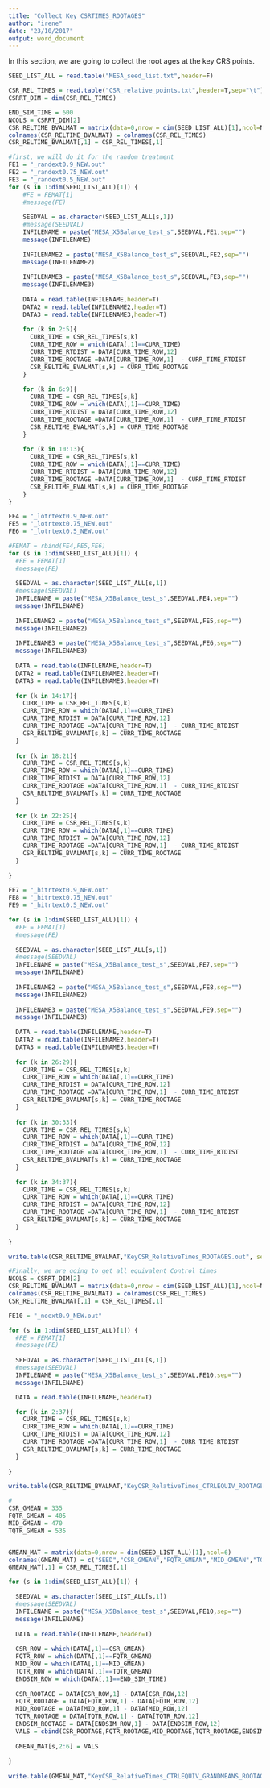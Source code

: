 ```yaml
---
title: "Collect Key CSRTIMES_ROOTAGES"
author: "irene"
date: "23/10/2017"
output: word_document
---
```

In this section, we are going to collect the root ages at the key CRS points. 
```r
SEED_LIST_ALL = read.table("MESA_seed_list.txt",header=F)

CSR_REL_TIMES = read.table("CSR_relative_points.txt",header=T,sep="\t")
CSRRT_DIM = dim(CSR_REL_TIMES)

END_SIM_TIME = 600
NCOLS = CSRRT_DIM[2]
CSR_RELTIME_BVALMAT = matrix(data=0,nrow = dim(SEED_LIST_ALL)[1],ncol=NCOLS)
colnames(CSR_RELTIME_BVALMAT) = colnames(CSR_REL_TIMES)
CSR_RELTIME_BVALMAT[,1] = CSR_REL_TIMES[,1]

```

```r
#first, we will do it for the random treatment
FE1 = "_randext0.9_NEW.out"
FE2 = "_randext0.75_NEW.out"
FE3 = "_randext0.5_NEW.out"
for (s in 1:dim(SEED_LIST_ALL)[1]) {
    #FE = FEMAT[1]
    #message(FE)
      
    SEEDVAL = as.character(SEED_LIST_ALL[s,1])
    #message(SEEDVAL)
    INFILENAME = paste("MESA_X5Balance_test_s",SEEDVAL,FE1,sep="")
    message(INFILENAME)
    
    INFILENAME2 = paste("MESA_X5Balance_test_s",SEEDVAL,FE2,sep="")
    message(INFILENAME2)
    
    INFILENAME3 = paste("MESA_X5Balance_test_s",SEEDVAL,FE3,sep="")
    message(INFILENAME3)
    
    DATA = read.table(INFILENAME,header=T)
    DATA2 = read.table(INFILENAME2,header=T)
    DATA3 = read.table(INFILENAME3,header=T)
    
    for (k in 2:5){
      CURR_TIME = CSR_REL_TIMES[s,k]
      CURR_TIME_ROW = which(DATA[,1]==CURR_TIME)
      CURR_TIME_RTDIST = DATA[CURR_TIME_ROW,12]
      CURR_TIME_ROOTAGE =DATA[CURR_TIME_ROW,1]  - CURR_TIME_RTDIST 
      CSR_RELTIME_BVALMAT[s,k] = CURR_TIME_ROOTAGE
    }
    
    for (k in 6:9){
      CURR_TIME = CSR_REL_TIMES[s,k]
      CURR_TIME_ROW = which(DATA[,1]==CURR_TIME)
      CURR_TIME_RTDIST = DATA[CURR_TIME_ROW,12]
      CURR_TIME_ROOTAGE =DATA[CURR_TIME_ROW,1]  - CURR_TIME_RTDIST 
      CSR_RELTIME_BVALMAT[s,k] = CURR_TIME_ROOTAGE
    }
    
    for (k in 10:13){
      CURR_TIME = CSR_REL_TIMES[s,k]
      CURR_TIME_ROW = which(DATA[,1]==CURR_TIME)
      CURR_TIME_RTDIST = DATA[CURR_TIME_ROW,12]
      CURR_TIME_ROOTAGE =DATA[CURR_TIME_ROW,1]  - CURR_TIME_RTDIST 
      CSR_RELTIME_BVALMAT[s,k] = CURR_TIME_ROOTAGE
    }
}
```

```r
FE4 = "_lotrtext0.9_NEW.out"
FE5 = "_lotrtext0.75_NEW.out"
FE6 = "_lotrtext0.5_NEW.out"

#FEMAT = rbind(FE4,FE5,FE6)
for (s in 1:dim(SEED_LIST_ALL)[1]) {
  #FE = FEMAT[1]
  #message(FE)
  
  SEEDVAL = as.character(SEED_LIST_ALL[s,1])
  #message(SEEDVAL)
  INFILENAME = paste("MESA_X5Balance_test_s",SEEDVAL,FE4,sep="")
  message(INFILENAME)
  
  INFILENAME2 = paste("MESA_X5Balance_test_s",SEEDVAL,FE5,sep="")
  message(INFILENAME2)
  
  INFILENAME3 = paste("MESA_X5Balance_test_s",SEEDVAL,FE6,sep="")
  message(INFILENAME3)
  
  DATA = read.table(INFILENAME,header=T)
  DATA2 = read.table(INFILENAME2,header=T)
  DATA3 = read.table(INFILENAME3,header=T)
  
  for (k in 14:17){
    CURR_TIME = CSR_REL_TIMES[s,k]
    CURR_TIME_ROW = which(DATA[,1]==CURR_TIME)
    CURR_TIME_RTDIST = DATA[CURR_TIME_ROW,12]
    CURR_TIME_ROOTAGE =DATA[CURR_TIME_ROW,1]  - CURR_TIME_RTDIST 
    CSR_RELTIME_BVALMAT[s,k] = CURR_TIME_ROOTAGE
  }
  
  for (k in 18:21){
    CURR_TIME = CSR_REL_TIMES[s,k]
    CURR_TIME_ROW = which(DATA[,1]==CURR_TIME)
    CURR_TIME_RTDIST = DATA[CURR_TIME_ROW,12]
    CURR_TIME_ROOTAGE =DATA[CURR_TIME_ROW,1]  - CURR_TIME_RTDIST 
    CSR_RELTIME_BVALMAT[s,k] = CURR_TIME_ROOTAGE
  }
  
  for (k in 22:25){
    CURR_TIME = CSR_REL_TIMES[s,k]
    CURR_TIME_ROW = which(DATA[,1]==CURR_TIME)
    CURR_TIME_RTDIST = DATA[CURR_TIME_ROW,12]
    CURR_TIME_ROOTAGE =DATA[CURR_TIME_ROW,1]  - CURR_TIME_RTDIST 
    CSR_RELTIME_BVALMAT[s,k] = CURR_TIME_ROOTAGE
  }
  
}

```

```r
FE7 = "_hitrtext0.9_NEW.out"
FE8 = "_hitrtext0.75_NEW.out"
FE9 = "_hitrtext0.5_NEW.out"

for (s in 1:dim(SEED_LIST_ALL)[1]) {
  #FE = FEMAT[1]
  #message(FE)
  
  SEEDVAL = as.character(SEED_LIST_ALL[s,1])
  #message(SEEDVAL)
  INFILENAME = paste("MESA_X5Balance_test_s",SEEDVAL,FE7,sep="")
  message(INFILENAME)
  
  INFILENAME2 = paste("MESA_X5Balance_test_s",SEEDVAL,FE8,sep="")
  message(INFILENAME2)
  
  INFILENAME3 = paste("MESA_X5Balance_test_s",SEEDVAL,FE9,sep="")
  message(INFILENAME3)
  
  DATA = read.table(INFILENAME,header=T)
  DATA2 = read.table(INFILENAME2,header=T)
  DATA3 = read.table(INFILENAME3,header=T)
  
  for (k in 26:29){
    CURR_TIME = CSR_REL_TIMES[s,k]
    CURR_TIME_ROW = which(DATA[,1]==CURR_TIME)
    CURR_TIME_RTDIST = DATA[CURR_TIME_ROW,12]
    CURR_TIME_ROOTAGE =DATA[CURR_TIME_ROW,1]  - CURR_TIME_RTDIST 
    CSR_RELTIME_BVALMAT[s,k] = CURR_TIME_ROOTAGE
  }
  
  for (k in 30:33){
    CURR_TIME = CSR_REL_TIMES[s,k]
    CURR_TIME_ROW = which(DATA[,1]==CURR_TIME)
    CURR_TIME_RTDIST = DATA[CURR_TIME_ROW,12]
    CURR_TIME_ROOTAGE =DATA[CURR_TIME_ROW,1]  - CURR_TIME_RTDIST 
    CSR_RELTIME_BVALMAT[s,k] = CURR_TIME_ROOTAGE
  }
  
  for (k in 34:37){
    CURR_TIME = CSR_REL_TIMES[s,k]
    CURR_TIME_ROW = which(DATA[,1]==CURR_TIME)
    CURR_TIME_RTDIST = DATA[CURR_TIME_ROW,12]
    CURR_TIME_ROOTAGE =DATA[CURR_TIME_ROW,1]  - CURR_TIME_RTDIST 
    CSR_RELTIME_BVALMAT[s,k] = CURR_TIME_ROOTAGE
  }
  
}

write.table(CSR_RELTIME_BVALMAT,"KeyCSR_RelativeTimes_ROOTAGES.out", sep = " ")


```

```r
#Finally, we are going to get all equivalent Control times
NCOLS = CSRRT_DIM[2]
CSR_RELTIME_BVALMAT = matrix(data=0,nrow = dim(SEED_LIST_ALL)[1],ncol=NCOLS)
colnames(CSR_RELTIME_BVALMAT) = colnames(CSR_REL_TIMES)
CSR_RELTIME_BVALMAT[,1] = CSR_REL_TIMES[,1]

FE10 = "_noext0.9_NEW.out" 

for (s in 1:dim(SEED_LIST_ALL)[1]) {
  #FE = FEMAT[1]
  #message(FE)
  
  SEEDVAL = as.character(SEED_LIST_ALL[s,1])
  #message(SEEDVAL)
  INFILENAME = paste("MESA_X5Balance_test_s",SEEDVAL,FE10,sep="")
  message(INFILENAME)

  DATA = read.table(INFILENAME,header=T)

  for (k in 2:37){
    CURR_TIME = CSR_REL_TIMES[s,k]
    CURR_TIME_ROW = which(DATA[,1]==CURR_TIME)
    CURR_TIME_RTDIST = DATA[CURR_TIME_ROW,12]
    CURR_TIME_ROOTAGE =DATA[CURR_TIME_ROW,1]  - CURR_TIME_RTDIST 
    CSR_RELTIME_BVALMAT[s,k] = CURR_TIME_ROOTAGE
  }
  
}

write.table(CSR_RELTIME_BVALMAT,"KeyCSR_RelativeTimes_CTRLEQUIV_ROOTAGES.out", sep = " ")

#
CSR_GMEAN = 335
FQTR_GMEAN = 405
MID_GMEAN = 470
TQTR_GMEAN = 535


GMEAN_MAT = matrix(data=0,nrow = dim(SEED_LIST_ALL)[1],ncol=6)
colnames(GMEAN_MAT) = c("SEED","CSR_GMEAN","FQTR_GMEAN","MID_GMEAN","TQTR_GMEAN", "END_SIM")
GMEAN_MAT[,1] = CSR_REL_TIMES[,1]

for (s in 1:dim(SEED_LIST_ALL)[1]) {

  SEEDVAL = as.character(SEED_LIST_ALL[s,1])
  #message(SEEDVAL)
  INFILENAME = paste("MESA_X5Balance_test_s",SEEDVAL,FE10,sep="")
  message(INFILENAME)
  
  DATA = read.table(INFILENAME,header=T)
  
  CSR_ROW = which(DATA[,1]==CSR_GMEAN)
  FQTR_ROW = which(DATA[,1]==FQTR_GMEAN)
  MID_ROW = which(DATA[,1]==MID_GMEAN)
  TQTR_ROW = which(DATA[,1]==TQTR_GMEAN)
  ENDSIM_ROW = which(DATA[,1]==END_SIM_TIME)
  
  CSR_ROOTAGE = DATA[CSR_ROW,1] - DATA[CSR_ROW,12] 
  FQTR_ROOTAGE = DATA[FQTR_ROW,1] - DATA[FQTR_ROW,12]
  MID_ROOTAGE = DATA[MID_ROW,1] - DATA[MID_ROW,12] 
  TQTR_ROOTAGE = DATA[TQTR_ROW,1] - DATA[TQTR_ROW,12] 
  ENDSIM_ROOTAGE = DATA[ENDSIM_ROW,1] - DATA[ENDSIM_ROW,12] 
  VALS = cbind(CSR_ROOTAGE,FQTR_ROOTAGE,MID_ROOTAGE,TQTR_ROOTAGE,ENDSIM_ROOTAGE)
  
  GMEAN_MAT[s,2:6] = VALS
  
}
  
write.table(GMEAN_MAT,"KeyCSR_RelativeTimes_CTRLEQUIV_GRANDMEANS_ROOTAGES.out", sep = " ")

```


